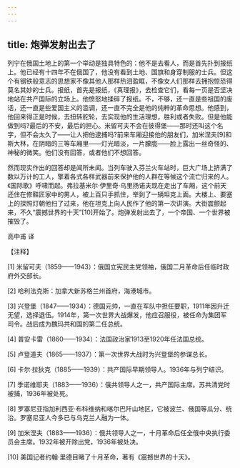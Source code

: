 ```yaml
---
---
---
```

title: 炮弹发射出去了
---




列宁在俄国土地上的第一个举动是独具特色的：他不是去看人，而是首先扑到报纸上。他已经有十四年不在俄国了，他没有看到土地、国旗和身穿制服的士兵。但这个有钢铁般意志的思想家不像其他人那样热泪盈眶，不像女人们那样去拥抱惊恐得莫名其妙的士兵。报纸，首先是报纸，《真理报》，去检查它们，看每一页是否坚决地站在共产国际的立场上。他愤怒地揉碎了报纸。不，不够，还一直是些祖国的废话，还一直是些爱国主义的滥调，还一直不完全是他的纯粹的革命思想。他感到，他回来得正是时候，去扭转舵轮，去实现他的生活理想，胜利或者失败。但是他能做到吗?最后的不安，最后的担心。米留可夫不会在彼得堡——那时还叫这个名字，但不会太久了——让人把他逮捕吗?前来车厢迎接他的朋友们，加米涅夫[9]和斯大林，在阴暗的三等车厢里——灯光暗淡，一片朦胧——脸上露出一丝奇怪的、神秘的微笑。他们没有回答，或者他们不想回答。

然而现实作出的回答却是闻所未闻。当列车驶入芬兰火车站时，巨大广场上挤满了数以万计的工人，擎着各式各样武器前来保护他的人群在等候这个流亡归来的人。《国际歌》呼啸而起。弗拉基米尔·伊里奇·乌里扬诺夫现在走出了车厢，这个前天还住在修鞋匠家中的男人，被上百只手抓住，举到了一辆坦克上面。大楼上、要塞上的探照灯朝他扫了过来，他在坦克上向人民作了他的第一次讲演。大街震颤起来，不久“震撼世界的十天”[10]开始了。炮弹发射出去了，一个帝国、一个世界被摧毁了。

高中甫 译

【注释】

[1] 米留可夫（1859——1943）：俄国立宪民主党领袖，俄国二月革命后任临时政府外交部长。

[2] 哈利法克斯：加拿大新苏格兰州首府，海港城市。

[3] 兴登堡（1847——1934）：德国元帅，一直在军队中担任要职，1911年因升迁无望，选择退伍。1914年，第一次世界大战爆发，他应召服役，被任命为集团军司令。战后成为魏玛共和国的第二任总统。

[4] 普安卡雷（1860——1934）：法国政治家1913至1920年任法国总统。

[5] 卢登道夫（1865——1937）：第一次世界大战时为兴登堡的参谋总长。

[6] 卡尔·拉狄克（1885——1939）：共产国际早期领导人。1936年与列宁结识。

[7] 季诺维耶夫（1883——1936）：俄共领导人之一，共产国际主席。苏共清党时被捕，1936年被处死。

[8] 罗塞尼亚指加利西亚·布科维纳和喀尔巴阡山地区，它被波兰、俄国等瓜分、统治。罗塞尼亚人今多已与乌克兰人融为一体。

[9] 加米涅夫（1883——1936）：俄共领导人之一，十月革命后任全俄中央执行委员会主席。1932年被开除出党，1936年被处决。

[10] 美国记者约翰·里德目睹了十月革命，著有《震撼世界的十天》。